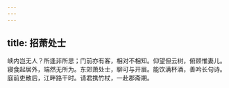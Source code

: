 ```yaml
---
---
---
```

title: 招萧处士
---



峡内岂无人？所逢非所思；门前亦有客，相对不相知。仰望但云树，俯顾惟妻儿。寝食起居外，端然无所为。东郊萧处士，聊可与开眉。能饮满杯酒，善吟长句诗。庭前吏散后，江畔路干时。请君携竹杖，一赴郡斋期。